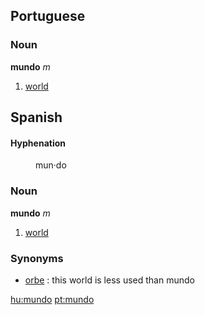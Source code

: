 ==Portuguese==

===Noun===
'''mundo''' ''m''

# [[world]]

==Spanish==

====Hyphenation====
:mun&middot;do

===Noun===
'''mundo''' ''m''

# [[world]]

===Synonyms===

*[[orbe]] : this world is less used than mundo

[[hu:mundo]]
[[pt:mundo]]